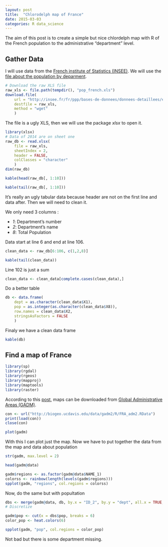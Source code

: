 ```yaml
---
layout: post
title:  "Chlorodelph map of France"
date: 2015-03-03 
categories: R data_science
---
```


The aim of this post is to create a simple but nice chlordelph map with R of the French population to the administrative "department" level.

## Gather Data

I will use data from the [French institute of Statistics (INSEE)](http://insee.fr). We will use the [file about the population by deparment](http://insee.fr/fr/ppp/bases-de-donnees/donnees-detaillees/estim-pop/estim-pop-dep-sexe-gca-1975-2014.xls). 

```r
# Download the raw XLS file
raw_xls <- file.path(tempdir(), "pop_french.xls")
download.file(
    url = "http://insee.fr/fr/ppp/bases-de-donnees/donnees-detaillees/estim-pop/estim-pop-dep-sexe-gca-1975-2014.xls", 
    destfile = raw_xls, 
    method = "wget"
    )


```

The file is a ugly XLS, then we will use the package _xlsx_ to open it.

```r
library(xlsx)
# Data of 2014 are on sheet one
raw_db <- read.xlsx(
    file = raw_xls, 
    sheetIndex = 2, 
    header = FALSE, 
    colClasses = "character"
    )
dim(raw_db)
```

```r
kable(head(raw_db[, 1:10]))
```

```r
kable(tail(raw_db[, 1:10]))
```
It's really an ugly tabular data because header are not on the first line and data after. Then we will need to clean it.

We only need 3 columns :

- _1_: Department's number
- _2_: Department's name
- _8_: Total Population

Data start at line 6 and end at line 106.

```r
clean_data <- raw_db[6:106, c(1,2,8)]
```

```r
kable(tail(clean_data))
```

Line 102 is just a sum

```r
clean_data <- clean_data[complete.cases(clean_data),]
```

Do a better table

```r
db <- data.frame(
    dept = as.character(clean_data$X1),
    pop = as.integer(as.character(clean_data$X8)),
    row.names = clean_data$X2,
    stringsAsFactors = FALSE
    )

```

Finaly we have a clean data frame

```r
kable(db)
```

## Find a map of France

```r
library(sp)
library(rgdal)
library(rgeos)
library(mapproj)
library(maptools)
library(raster)
```

According to this [post](http://web.stanford.edu/~cengel/cgi-bin/anthrospace/download-global-administrative-areas-as-rdata-files), maps can be downloaded from [Global Administrative Areas (GADM)](http://gadm.org).

```r
con <- url("http://biogeo.ucdavis.edu/data/gadm2/R/FRA_adm2.RData")
print(load(con))
close(con)

plot(gadm)
```

With this I can plot just the map. Now we have to put together the data from the map and data about population

```r
str(gadm, max.level = 2)

head(gadm@data)
```

```r
gadm$regions <- as.factor(gadm@data$NAME_1)
colorss <- rainbow(length(levels(gadm$regions)))
spplot(gadm, "regions", col.regions = colorss)
```

Now, do the same but with popultation

```r
dbs <- merge(gadm@data, db, by.x = "ID_2", by.y = "dept", all.x = TRUE, all.y = FALSE)
# Discretize

gadm$pop <- cut(x = dbs$pop, breaks = 6)
color_pop <- heat.colors(6)

spplot(gadm, "pop", col.regions = color_pop)
```

Not bad but there is some department missing.

